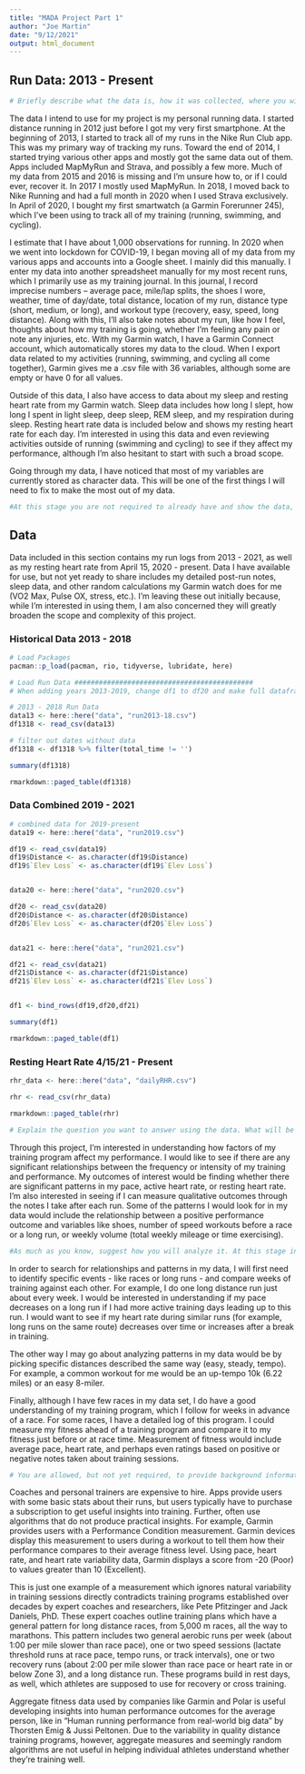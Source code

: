 ```yaml
---
title: "MADA Project Part 1"
author: "Joe Martin"
date: "9/12/2021"
output: html_document
---
```

## Run Data: 2013 - Present

```r
# Briefly describe what the data is, how it was collected, where you will get (or got) it from. How many observations do you have, what was measured? Anything else important to report about the data?
```

The data I intend to use for my project is my personal running data. I started distance running in 2012 just before I got my very first smartphone. At the beginning of 2013, I started to track all of my runs in the Nike Run Club app. This was my primary way of tracking my runs. Toward the end of 2014, I started trying various other apps and mostly got the same data out of them. Apps included MapMyRun and Strava, and possibly a few more. Much of my data from 2015 and 2016 is missing and I’m unsure how to, or if I could ever, recover it. In 2017 I mostly used MapMyRun. In 2018, I moved back to  Nike Running and had a full month in 2020 when I used Strava exclusively. In April of 2020, I bought my first smartwatch (a Garmin Forerunner 245), which I’ve been using to track all of my training (running, swimming, and cycling).

I estimate that I have about 1,000 observations for running. In 2020 when we went into lockdown for COVID-19, I began moving all of my data from my various apps and accounts into a Google sheet. I mainly did this manually. I enter my data into another spreadsheet manually for my most recent runs, which I primarily use as my training journal. In this journal, I record imprecise numbers – average pace, mile/lap splits, the shoes I wore, weather, time of day/date, total distance, location of my run, distance type (short, medium, or long), and workout type (recovery, easy, speed, long distance). Along with this, I’ll also take notes about my run, like how I feel, thoughts about how my training is going, whether I’m feeling any pain or note any injuries, etc. With my Garmin watch, I have a Garmin Connect account, which automatically stores my data to the cloud. When I export data related to my activities (running, swimming, and cycling all come together), Garmin gives me a .csv file with 36 variables, although some are empty or have 0 for all values. 

Outside of this data, I also have access to data about my sleep and resting heart rate from my Garmin watch. Sleep data includes how long I slept, how long I spent in light sleep, deep sleep, REM sleep, and my respiration during sleep. Resting heart rate data is included below and shows my resting heart rate for each day. I'm interested in using this data and even reviewing activities outside of running (swimming and cycling) to see if they affect my performance, although I'm also hesitant to start with such a broad scope. 

Going through my data, I have noticed that most of my variables are currently stored as character data. This will be one of the first things I will need to fix to make the most out of my data.

```r
#At this stage you are not required to already have and show the data, but if you do, even better. Then add a few lines of code which load the data and using some of the commands you learned about, provide summary descriptions of the data.
```

## Data

Data included in this section contains my run logs from 2013 - 2021, as well as my resting heart rate from April 15, 2020 - present. Data I have available for use, but not yet ready to share includes my detailed post-run notes, sleep data, and other random calculations my Garmin watch does for me (VO2 Max, Pulse OX, stress, etc.). I'm leaving these out initially because, while I'm interested in using them, I am also concerned they will greatly broaden the scope and complexity of this project.

### Historical Data 2013 - 2018
```r
# Load Packages
pacman::p_load(pacman, rio, tidyverse, lubridate, here)

# Load Run Data ############################################
# When adding years 2013-2019, change df1 to df20 and make full dataframe out of all years

# 2013 - 2018 Run Data
data13 <- here::here("data", "run2013-18.csv")
df1318 <- read_csv(data13)

# filter out dates without data
df1318 <- df1318 %>% filter(total_time != '')

summary(df1318)

rmarkdown::paged_table(df1318)
```

### Data Combined 2019 - 2021
```r
# combined data for 2019-present
data19 <- here::here("data", "run2019.csv")

df19 <- read_csv(data19)
df19$Distance <- as.character(df19$Distance)
df19$`Elev Loss` <- as.character(df19$`Elev Loss`)


data20 <- here::here("data", "run2020.csv")

df20 <- read_csv(data20)
df20$Distance <- as.character(df20$Distance)
df20$`Elev Loss` <- as.character(df20$`Elev Loss`)


data21 <- here::here("data", "run2021.csv")

df21 <- read_csv(data21)
df21$Distance <- as.character(df21$Distance)
df21$`Elev Loss` <- as.character(df21$`Elev Loss`)


df1 <- bind_rows(df19,df20,df21)

summary(df1)

rmarkdown::paged_table(df1)
```

### Resting Heart Rate 4/15/21 - Present
```r
rhr_data <- here::here("data", "dailyRHR.csv")

rhr <- read_csv(rhr_data)

rmarkdown::paged_table(rhr)
```

```r
# Explain the question you want to answer using the data. What will be your outcome(s) of interest (if any)? What (if any) specific predictors will you focus on? What relations/patterns are you looking for in the data?
```

Through this project, I'm interested in understanding how factors of my training program affect my performance. I would like to see if there are any significant relationships between the frequency or intensity of my training and performance. My outcomes of interest would be finding whether there are significant patterns in my pace, active heart rate, or resting heart rate. I'm also interested in seeing if I can measure qualitative outcomes through the notes I take after each run. Some of the patterns I would look for in my data would include the relationship between a positive performance outcome and variables like shoes, number of speed workouts before a race or a long run, or weekly volume (total weekly mileage or time exercising). 

```r
#As much as you know, suggest how you will analyze it. At this stage in the course, we haven’t covered analysis approaches yet, so you can keep things vague and non-technical here. 
```

In order to search for relationships and patterns in my data, I will first need to identify specific events - like races or long runs - and compare weeks of training against each other. For example, I do one long distance run just about every week. I would be interested in understanding if my pace decreases on a long run if I had more active training days leading up to this run. I would want to see if my heart rate during similar runs (for example, long runs on the same route) decreases over time or increases after a break in training. 

The other way I may go about analyzing patterns in my data would be by picking specific distances described the same way (easy, steady, tempo). For example, a common workout for me would be an up-tempo 10k (6.22 miles) or an easy 8-miler. 

Finally, although I have few races in my data set, I do have a good understanding of my training program, which I follow for weeks in advance of a race. For some races, I have a detailed log of this program. I could measure my fitness ahead of a training program and compare it to my fitness just before or at race time. Measurement of fitness would include average pace, heart rate, and perhaps even ratings based on positive or negative notes taken about training sessions. 

```r
# You are allowed, but not yet required, to provide background information for the question you plan to answer. For instance you can describe why it’s an interesting question, who else has done similar analyses, how your analysis will be new/different, etc. Similar to what you read in an introduction to a research paper. For the final report, you’ll need these parts. For part 1, they are not required, but you are welcome to already scribble down some of that.
```

Coaches and personal trainers are expensive to hire. Apps provide users with some basic stats about their runs, but users typically have to purchase a subscription to get useful insights into training. Further, often use algorithms that do not produce practical insights. For example, Garmin provides users with a Performance Condition measurement. Garmin devices display this measurement to users during a workout to tell them how their performance compares to their average fitness level. Using pace, heart rate, and heart rate variability data, Garmin displays a score from -20 (Poor) to values greater than 10 (Excellent). 

This is just one example of a measurement which ignores natural variability in training sessions directly contradicts training programs established over decades by expert coaches and researchers, like Pete Pfitzinger and Jack Daniels, PhD. These expert coaches outline training plans which have a general pattern for long distance races, from 5,000 m races, all the way to marathons. This pattern includes two general aerobic runs per week (about 1:00 per mile slower than race pace), one or two speed sessions (lactate threshold runs at race pace, tempo runs, or track intervals), one or two recovery runs (about 2:00 per mile slower than race pace or heart rate in or below Zone 3), and a long distance run. These programs build in rest days, as well, which athletes are supposed to use for recovery or cross training. 

Aggregate fitness data used by companies like Garmin and Polar is useful developing insights into human performance outcomes for the average person, like in "Human running performance from real-world big data" by Thorsten Emig & Jussi Peltonen. Due to the variability in  quality distance training programs, however, aggregate measures and seemingly random algorithms are not useful in helping individual athletes understand whether they're training well.